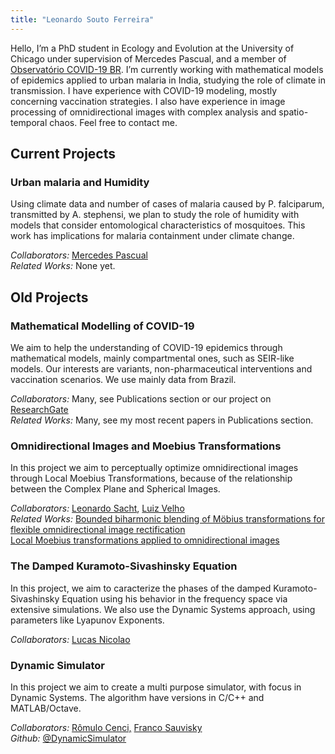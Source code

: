 ```yaml
---
title: "Leonardo Souto Ferreira"
---
```


Hello, I'm a PhD student in Ecology and Evolution at the University of Chicago under supervision of Mercedes Pascual, and a member of <a href="https://covid19br.github.io/">Observatório COVID-19 BR</a>. I'm currently working with mathematical models of epidemics applied to urban malaria in India, studying the role of climate in transmission. I have experience with COVID-19 modeling, mostly concerning vaccination strategies. I also have experience in image processing of omnidirectional images with complex analysis and spatio-temporal chaos. Feel free to contact me.

## Current Projects

### Urban malaria and Humidity

Using climate data and number of cases of malaria caused by P. falciparum, transmitted by A. stephensi, we plan to study the role of humidity with models that consider entomological characteristics of mosquitoes. This work has implications for malaria containment under climate change.

<em>Collaborators:</em>
<a href="https://voices.uchicago.edu/mercedespascual/">Mercedes Pascual</a><br>
<em>Related Works:</em>
None yet.

## Old Projects

### Mathematical Modelling of COVID-19

We aim to help the understanding of COVID-19 epidemics through mathematical models, mainly compartmental ones, such as SEIR-like models. Our interests are variants, non-pharmaceutical interventions and vaccination scenarios. We use mainly data from Brazil.

<em>Collaborators:</em>
Many, see Publications section or our project on <a href="https://www.researchgate.net/project/Mathematical-Modelling-of-COVID-19">ResearchGate</a><br>
<em>Related Works:</em>
Many, see my most recent papers in Publications section.

### Omnidirectional Images and Moebius Transformations

In this project we aim to perceptually optimize omnidirectional images through Local Moebius Transformations, because of the relationship between the Complex Plane and Spherical Images.

<em>Collaborators:</em>
<a href="http://mtm.ufsc.br/~leo/">Leonardo Sacht</a>,
<a href="http://lvelho.impa.br/">Luiz Velho<a>
<br>
<em>Related Works:</em>
<a href="https://leo-souto.github.io/BBW_Moebius/">Bounded biharmonic blending of Möbius transformations for flexible omnidirectional image rectification</a><br>
<a href="https://www.visgraf.impa.br/moebius360/">Local Moebius transformations applied to omnidirectional images</a>


### The Damped Kuramoto-Sivashinsky Equation

In this project, we aim to caracterize the phases of the damped Kuramoto-Sivashinsky Equation using his behavior in the frequency space via extensive simulations. We also use the Dynamic Systems approach, using parameters like Lyapunov Exponents.

<em>Collaborators:</em>
<a href="http://nicolao.paginas.ufsc.br/">Lucas Nicolao</a>


### Dynamic Simulator

In this project we aim to create a multi purpose simulator, with focus in Dynamic Systems. The algorithm have versions in C/C++ and MATLAB/Octave.

<em>Collaborators:</em>
<a href="https://github.com/romcenci">Rômulo Cenci,</a>
<a href="https://github.com/francosauvisky">Franco Sauvisky</a>
<br>
<em>Github:</em>
<a href="https://github.com/romcenci/DynamicSimulator">@DynamicSimulator</a>
